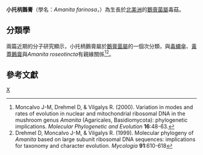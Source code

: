 {{Speciesbox 
| taxon = Amanita farinosa
| image = Amanita_farinosa.jpg
| image_caption = 小托柄鵝膏
| authority = (Schw.)
}}
{{mycomorphbox
| name = Amanita farinosa
| whichGills = free
| capShape = flat
| capShape2 = convex
| hymeniumType=gills
| stipeCharacter=bare
| ecologicalType=mycorrhizal
| sporePrintColor=white
| howEdible=poisonous
}}
'''小托柄鵝膏'''（學名：''Amanita farinosa''，{{lang-en|Eastern American Floury Amanita}}）為生長於[[北美洲|北美洲]]的[[鵝膏菌屬|鵝膏菌屬]]毒菇。

==分類學==
兩篇近期的分子研究顯示，小托柄鵝膏屬於[[鵝膏菌屬|鵝膏菌屬]]的一個次分類，與[[毒蠅傘|毒蠅傘]]、[[黃蓋鵝膏|黃蓋鵝膏]]與''Amanita roseotincta''有親緣關係<ref>Moncalvo J-M, Drehmel D, & Vilgalys R. (2000).  Variation in modes and rates of evolution in nuclear and mitochondrial ribosomal DNA in the mushroom genus ''Amanita'' (Agaricales, Basidiomycota): phylogenetic implications.  ''Molecular Phylogenetic and Evolution'' '''16''':48-63.</ref><ref>Drehmel D, Moncalvo J-M, & Vilgalys R. (1999).  Molecular phylogeny of ''Amanita'' based on large subunit ribosomal DNA sequences: implications for taxonomy and character evolution.
''Mycologia'' '''91''':610-618</ref>。

==參考文獻==
{{reflist}}
{{Taxonbar|from=Q1934877}}

[[Category:鵝膏菌屬|X]]
